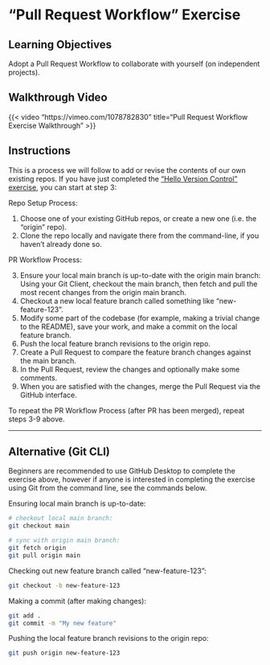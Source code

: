 # "Pull Request Workflow" Exercise

## Learning Objectives

Adopt a Pull Request Workflow to collaborate with yourself (on independent projects).

## Walkthrough Video

{{< video "https://vimeo.com/1078782830"
    title="Pull Request Workflow Exercise Walkthrough" >}}

## Instructions

This is a process we will follow to add or revise the contents of our own existing repos. If you have just completed the ["Hello Version Control" exercise](../hello-version-control/index.qmd), you can start at step 3:

Repo Setup Process:

  1. Choose one of your existing GitHub repos, or create a new one (i.e. the "origin" repo).
  2. Clone the repo locally and navigate there from the command-line, if you haven't already done so.

PR Workflow Process:

  3. Ensure your local main branch is up-to-date with the origin main branch: Using your Git Client, checkout the main branch, then fetch and pull the most recent changes from the origin main branch.
  4. Checkout a new local feature branch called something like "new-feature-123".
  5. Modify some part of the codebase (for example, making a trivial change to the README), save your work, and make a commit on the local feature branch.
  6. Push the local feature branch revisions to the origin repo.
  7. Create a Pull Request to compare the feature branch changes against the main branch.
  8. In the Pull Request, review the changes and optionally make some comments.
  9. When you are satisfied with the changes, merge the Pull Request via the GitHub interface.

To repeat the PR Workflow Process (after PR has been merged), repeat steps 3-9 above.



<hr>

## Alternative (Git CLI)

Beginners are recommended to use GitHub Desktop to complete the exercise above, however if anyone is interested in completing the exercise using Git from the command line, see the commands below.

Ensuring local main branch is up-to-date:

```sh
# checkout local main branch:
git checkout main

# sync with origin main branch:
git fetch origin
git pull origin main
```


Checking out new feature branch called "new-feature-123":

```sh
git checkout -b new-feature-123
```

Making a commit (after making changes):

```sh
git add .
git commit -m "My new feature"
```

Pushing the local feature branch revisions to the origin repo:

```sh
git push origin new-feature-123
```
